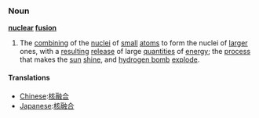 ===Noun===
{{wikipedia}}
'''[[nuclear]] [[fusion]]'''
#{{physics}} The [[combining]] of the [[nuclei]] of [[small]] [[atom]]s to form the nuclei of [[larger]] ones, with a [[resulting]] [[release]] of large [[quantities]] of [[energy]]; the [[process]] that makes the [[sun]] [[shine]], and [[hydrogen bomb]] [[explode]].

==== Translations ====
*[[Chinese]]:[[核融合]]
*[[Japanese]]:[[核融合]]